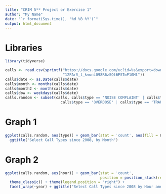 ```yaml
---
title: "CRIM 5** Project or Exercise 1"
author: "My Name"
date: "`r format(Sys.time(), '%d %B %Y')`"
output: html_document
---
```


# Libraries
```r
library(tidyverse)
```

```r
calls <- read.csv(sprintf("https://docs.google.com/uc?id=%s&export=download",
                          "12PArV_t_kvonL098R6zSQt6PSTmP1GMt"))
calls$date <- as.Date(calls$date)
calls$month <- months(calls$date)
calls$month2 <- month(calls$date)
calls$dow <- weekdays(calls$date)
calls.random <- subset(calls, calls$type == 'NOISE COMPLAINT' | calls$type == 'TOW' |
                         calls$type == 'OVERDOSE' | calls$type == 'TRAFFIC STOP')
```

# Graph 1
```r
ggplot(calls.random, aes(type)) + geom_bar(stat = 'count', aes(fill = month)) +
  ggtitle("Select Call Types since 2008, by Month")
```

# Graph 2
```r
ggplot(calls.random, aes(hour)) + geom_bar(stat = 'count',
                                           position = position_stack(reverse = TRUE)) +
  theme_classic() + theme(legend.position = "right") +
  facet_wrap(~year) + ggtitle("Select Call Types since 2008 by Hour and Year")
```

